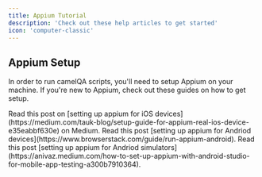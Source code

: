 ```yaml
---
title: Appium Tutorial
description: 'Check out these help articles to get started'
icon: 'computer-classic'
---
```


## Appium Setup
In order to run camelQA scripts, you'll need to setup Appium on your machine. If you're new to Appium, check out these guides on how to get setup.

<AccordionGroup>
  <Accordion icon="rectangle-terminal" title="Physical iOS Devices">
    Read this post on [setting up appium for iOS devices](https://medium.com/tauk-blog/setup-guide-for-appium-real-ios-device-e35eabbf630e) on Medium.
  </Accordion>

  <Accordion icon="rectangle-terminal" title="Physical Andriod Devices">
    Read this post [setting up appium for Andriod devices](https://www.browserstack.com/guide/run-appium-android).
  </Accordion>

  <Accordion icon="rectangle-terminal" title="Andriod Studio">
    Read this post [setting up appium for Andriod simulators](https://anivaz.medium.com/how-to-set-up-appium-with-android-studio-for-mobile-app-testing-a300b7910364).
  </Accordion>
  
</AccordionGroup>